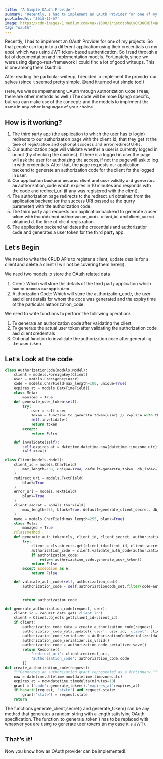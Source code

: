```yaml
---
title: "A Simple OAuth Provider"
summary: "Recently, I had to implement an OAuth Provider for one of my projects (So that people can log in to a different application using their credentials on my app), which was using JWT token-based authentication."
publishedAt: "2018-10-07"
image: https://cdn-images-1.medium.com/max/1600/1*qatotphqCyOKDuGbDl4Qwg.jpeg
tag: "oauth"
---
```

Recently, I had to implement an OAuth Provider for one of my projects (So that people can log in to a different application using their credentials on my app), which was using JWT token-based authentication. So I read through a lot of documentation and implementation models. Fortunately, since we were using django-rest-framework I could find a lot of good writeups. This is one among them Oauthlib.

After reading the particular writeup, I decided to implement the provider our selves (since it seemed pretty simple, 😅and it turned out simple too!)

Here, we will be implementing OAuth through Authorization Code (Yeah, there are other methods as well.) The code will be more Django specific, but you can make use of the concepts and the models to implement the same in any other languages of your choice.

## How is it working?
<Media src="/images/og/blog-7.1.jpg" aspectRatio="16/9" radius="l" sizes="400px" />


1. The third party app (the application to which the user has to login) redirects to our authorization page with the client_id, that they get at the time of registration and optional success and error redirect URIs.
2. Our authorization page will validate whether a user is currently logged in or not (by checking the cookies). If there is a logged in user the page will ask the user for authorizing the access, if not the page will ask to log in with credentials. After that, the page requests our application backend to generate an authorization code for the client for the logged in user.
3. Our application backend ensures client and user validity and generates an authorization_code which expires in 10 minutes and responds with the code and redirect_uri (if any was registered with the client).
4. The authorization page redirects to the redirect_uri obtained from the application backend (or the success URI passed as the query parameter) with the authorization code.
5. The third party app requests our application backend to generate a user token with the obtained authorization_code, client_id, and client_secret obtained at the time of client registration.
6. The application backend validates the credentials and authorization code and generates a user token for the third party app.

## Let’s Begin

We need to write the CRUD APIs to register a client, update details for a client and delete a client (I will not be covering them here🤓).

We need two models to store the OAuth related data

1. Client: Which will store the details of the third party application which has to access our app’s data.
2. Authorization Code: Which will store the authorization_code, the user and client details for whom the code was generated and the expiry time of the particular authorization_code.

We need to write functions to perform the following operations

1. To generate an authorization code after validating the client.
2. To generate the actual user token after validating the authorization code and client credentials
3. Optional function to invalidate the authorization code after generating the user token

## Let’s Look at the code

```python
class AuthorizationCode(models.Model):
    client = models.ForeignKey(Client)
    user = models.ForeignKey(User)
    code = models.CharField(max_length=100, unique=True)
    expires_at = models.DateTimeField()
    class Meta:
        managed = True
    def generate_user_token(self):
        try:
            user = self.user
            token = function_to_generate_token(user) // replace with the function to generate the token
            self.invalidate()
            return token
        except:
            return False

    def invalidate(self):
        self.expires_at = datetime.datetime.now(datetime.timezone.utc)
        self.save()
```

```python
class Client(models.Model):
    client_id = models.CharField(
        max_length=100, unique=True, default=generate_token, db_index=True
    )
    redirect_uri = models.TextField(
        blank=True
    )
    error_uri = models.TextField(
        blank=True
    )
    client_secret = models.CharField(
        max_length=255, blank=True, default=generate_client_secret, db_index=True
    )
    name = models.CharField(max_length=255, blank=True)
    class Meta:
        managed = True
    @classmethod
    def generate_auth_token(cls, client_id, client_secret, authorization_code):
        try:
            client = cls.objects.get(client_id=client_id, client_secret=client_secret)
            authorization_code = client.validate_auth_code(authorization_code)
            if authorization_code:
                return authorization_code.generate_user_token()
            return False
        except Exception as e:
            return False

    def validate_auth_code(self, authorization_code):
        authorization_code = self.authorizationcode_set.filter(code=authorization_code,
                                                                       expires_at__gte=datetime.datetime.now(
                                                                           datetime.timezone.utc)).first()
        return authorization_code
```

```python
def generate_authorization_code(request, user):
    client_id = request.data.get('client_id')
    client = Client.objects.get(client_id=client_id)
    if client:
        authorization_code_data = create_authorization_code(request)
        authorization_code_data.update({'user': user.id, 'client': client.id})
        authorization_code_serializer = AuthorizationCodeSerializer(data=authorization_code_data)
        authorization_code_serializer.is_valid()
        authorization_code = authorization_code_serializer.save()
        return Response({
            'redirect_uri': client.redirect_uri,
            'authorization_code': authorization_code.code
        })
def create_authorization_code(request):
    """Generates an authorization grant represented as a dictionary."""
    now = datetime.datetime.now(datetime.timezone.utc)
    expires_at = now+datetime.timedelta(minutes=10)
    grant = {'code': generate_token(),'expires_at':expires_at}
    if hasattr(request, 'state') and request.state:
        grant['state'] = request.state
    return
```

The functions generate_client_secret() and generate_token() can be any method that generates a random string with a length satisfying OAuth specification. The function_to_generate_token() has to be replaced with whatever you are using to generate user tokens (in my case it is JWT).

## That’s it!

Now you know how an OAuth provider can be implemented!.
